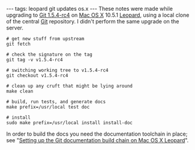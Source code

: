 ---
tags: leopard git updates os.x
---
These notes were made while upgrading to [[Git 1.5.4-rc4]] on [[Mac OS X]] 10.5.1 [[Leopard]], using a local clone of the central [[Git]] repository. I didn't perform the same upgrade on the server.

<pre># get new stuff from upstream
git fetch

# check the signature on the tag
git tag -v v1.5.4-rc4

# switching working tree to v1.5.4-rc4
git checkout v1.5.4-rc4

# clean up any cruft that might be lying around
make clean

# build, run tests, and generate docs
make prefix=/usr/local test doc

# install
sudo make prefix=/usr/local install install-doc</pre>

In order to build the docs you need the documentation toolchain in place; see "[[Setting up the Git documentation build chain on Mac OS X Leopard]]".
